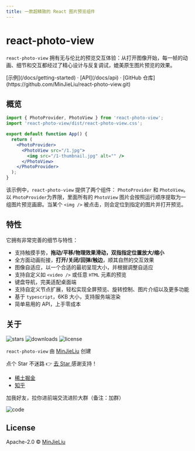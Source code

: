 ```yaml
---
title: 一款超精致的 React 图片预览组件
---
```




<h1 className="text-center font-bold md:text-5xl mt-8">react-photo-view</h1>

<Bleed>
  <Features />
</Bleed>

`react-photo-view` 拥有无与伦比的预览交互体验：从打开图像开始，每一帧的动画、细节和交互都经过了精心设计与反复调试，媲美原生图片预览的效果。

<div className="mt-16 mb-20 text-center">
  [示例](/docs/getting-started) · [API](/docs/api) · [GitHub 仓库](https://github.com/MinJieLiu/react-photo-view.git)
</div>

<Index />

## 概览

```jsx
import { PhotoProvider, PhotoView } from 'react-photo-view';
import 'react-photo-view/dist/react-photo-view.css';

export default function App() {
  return (
    <PhotoProvider>
      <PhotoView src="/1.jpg">
        <img src="/1-thumbnail.jpg" alt="" />
      </PhotoView>
    </PhotoProvider>
  );
}
```

该示例中，`react-photo-view` 提供了两个组件： `PhotoProvider` 和 `PhotoView`。以 `PhotoProvider`为界限，里面所有的 `PhotoView` 图片会按照运行顺序提取为一组图片预览画廊。当某个 `<img />` 被点击，则会定位到指定的图片并打开预览。

## 特性

它拥有非常完善的细节与特性：

- 支持触摸手势，**拖动/平移/物理效果滑动，双指指定位置放大/缩小**
- 全方面动画衔接，**打开/关闭/回弹/触边**，顺其自然的交互效果
- 图像自适应，以一个合适的最初呈现大小，并根据调整自适应
- 支持自定义如 `<video />` 或任意 `HTML` 元素的预览
- 键盘导航，完美适配桌面端
- 支持自定义节点扩展，轻松实现全屏预览、旋转控制、图片介绍以及更多功能
- 基于 `typescript`，6KB 大小，支持服务端渲染
- 简单易用的 API，上手零成本

## 关于

<p className="flex h-6">
  <img alt="stars" src="https://badgen.net/github/stars/MinJieLiu/react-photo-view" className="inline-block mr-2" />
  <img alt="downloads" src="https://badgen.net/npm/dt/react-photo-view" className="inline-block mr-2" />
  <img alt="license" src="https://badgen.net/npm/license/react-photo-view" className="inline-block mr-2" />
</p>

`react-photo-view` 由 [MinJieLiu](https://github.com/MinJieLiu) 创建

<Callout emoji="😄">
  <span>点个 Star 不迷路 👉 </span>
  <a className="inline-block" href="https://github.com/MinJieLiu/react-photo-view" target="_blank">
    去 Star
  </a>
  <span> 感谢支持！</span>
</Callout>

- [稀土掘金](https://juejin.cn/user/289926798650509)
- [知乎](https://www.zhihu.com/people/liumingyi)

加我好友，拉你进前端交流进阶大群（备注：加群）

<img alt="code" src={qrcode.src} className="block w-36" />

## License

Apache-2.0 © [MinJieLiu](https://github.com/MinJieLiu)
